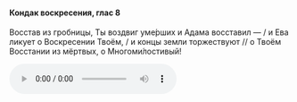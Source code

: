 #### Кондак воскресения, глас 8

Восстав из гробницы, Ты воздвиг уме́рших и Адама восставил — / и Ева ликует о Воскресении Твоём, / и концы земли торжествуют // о Твоём Восстании из мёртвых, о Многоми́лостивый!

<audio controls>
    <source
        src="https://psmb-neos-resources.hb.bizmrg.com/target/psmb/ec14fabc9a0500521367d1150615fb371dc0465f/%D0%9A%D0%BE%D0%BD%D0%B4%D0%B0%D0%BA%20%D0%B3%D0%BB%D0%B0%D1%81%208.mp3"
        type="audio/mpeg"
    />
</audio>

